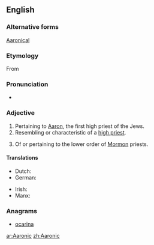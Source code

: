 ==English==

===Alternative forms===
[[Aaronical]]

===Etymology===
From {{suffix|Aaron|ic}}

===Pronunciation===
* {{a|US}} {{IPA|/æˈɹɑn.ɪk/|/ɛˈrɑn.ɪk/|lang=en}}

===Adjective===
{{en-adj}}

# Pertaining to [[Aaron]], the first high priest of the Jews.
# Resembling or characteristic of a [[high priest]].
# {{Mormonism}} Of or pertaining to the lower order of [[Mormon]] priests.

====Translations====
{{trans-top|pertaining to Aaron}}
* Dutch: {{t-|nl|Aaronisch}}
* German: {{t-|de|Aaronisch}}
{{trans-mid}}
* Irish: {{t-|ga|Árónach}}
* Manx: {{t-|gv|Aaronagh}}
{{trans-bottom}}

===Anagrams===
* [[ocarina#English|ocarina]]

[[ar:Aaronic]]
[[zh:Aaronic]]